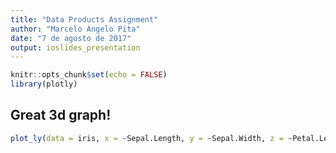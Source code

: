```yaml
---
title: "Data Products Assignment"
author: "Marcelo Angelo Pita"
date: "7 de agosto de 2017"
output: ioslides_presentation
---
```


```r
knitr::opts_chunk$set(echo = FALSE)
library(plotly)
```

## Great 3d graph!

```r
plot_ly(data = iris, x = ~Sepal.Length, y = ~Sepal.Width, z = ~Petal.Length, color = ~Species, type = "scatter3d", mode = "markers")
```



